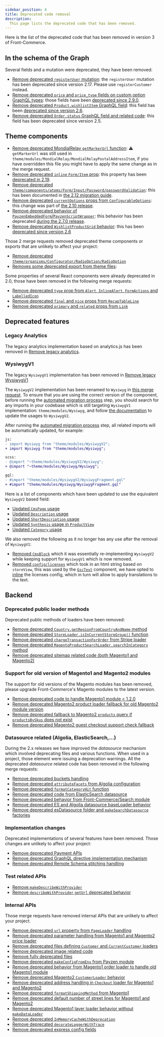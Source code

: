 ```yaml
---
sidebar_position: 4
title: Deprecated code removal
description:
  This page lists the deprecated code that has been removed.
---
```


Here is the list of the deprecated code that has been removed in version 3 of
Front-Commerce.

## In the schema of the Graph

Several fields and a mutation were deprecated, they have been removed:

* [Remove deprecated `registerUser` mutation](https://gitlab.blackswift.cloud/front-commerce/front-commerce/-/merge_requests/1855): the `registerUser` mutation has been deprecated since version 2.17. Please use `registerCustomer` instead.
* [Remove deprecated `price` and `price_type` fields on custom option GraphQL types](https://gitlab.blackswift.cloud/front-commerce/front-commerce/-/merge_requests/1852): those fields have been [deprecated since 2.9.0](/docs/2.x/appendices/migration-guides/archives#customs-options-price-and-price_type-field-deprecations).
* [Remove deprecated `Product.wishlistItem` GraphQL field](https://gitlab.blackswift.cloud/front-commerce/front-commerce/-/merge_requests/1854): this field has been [deprecated since version 2.6](/docs/2.x/appendices/migration-guides/archives#wishlist-provider).
* [Remove deprecated `Order.status` GraphQL field and related code](https://gitlab.blackswift.cloud/front-commerce/front-commerce/-/merge_requests/1856): this field has been deprecated since version 2.5.

## Theme components

* [Remove deprecated MondialRelay `getMarkerUrl` function](https://gitlab.blackswift.cloud/front-commerce/front-commerce/-/merge_requests/1937): ⚠️ `getMarkerUrl` was still used in `theme/modules/MondialRelay/MondialRelayPostalAddressItem`, if you have overridden this file you might have to apply the same change as in the merge request.
* [Remove deprecated `inline` `Form/Item` prop](https://gitlab.blackswift.cloud/front-commerce/front-commerce/-/merge_requests/1891): this property has been [deprecated in 2.19](docs/2.x/appendices/migration-guides/#formitem-inline-property-depreciation).
* [Remove deprecated `theme/components/atoms/Form/Input/Password/passwordValidation`](https://gitlab.blackswift.cloud/front-commerce/front-commerce/-/merge_requests/1863): this has been documented in [the 2.12 migration guide](/docs/2.x/appendices/migration-guides/#passwordvalidation-deprecation).
* [Remove deprecated `currentOptions` props from `ConfigurableOptions`](https://gitlab.blackswift.cloud/front-commerce/front-commerce/-/merge_requests/1889): this change was part of [the 2.10 release](/docs/2.x/appendices/migration-guides/#configurableoptions-needs-selectedoptions-and-deprecates-currentoptions).
* [Remove deprecated behavior of `PayzenEmbeddedForm`/`PayzenScriptWrapper`](https://gitlab.blackswift.cloud/front-commerce/front-commerce/-/merge_requests/1888): this behavior has been deprecated [during the 2.7.0 release](/docs/2.x/appendices/migration-guides/archives#payzenembeddedquery-query-update).
* [Remove deprecated `WishlistProductGrid` behavior](https://gitlab.blackswift.cloud/front-commerce/front-commerce/-/merge_requests/1936): this has been [deprecated since version 2.6](/docs/2.x/appendices/migration-guides/archives#wishlist-provider)

Those 2 merge requests removed deprecated theme components or exports that are
unlikely to affect your project:

* [Remove deprecated `theme/organisms/Configurator/RadioOption/RadioOption`](https://gitlab.blackswift.cloud/front-commerce/front-commerce/-/merge_requests/1924)
* [Removes some deprecated export from theme files](https://gitlab.blackswift.cloud/front-commerce/front-commerce/-/merge_requests/1882):


Some properties of several React components were already deprecated in 2.0,
those have been removed in the following merge requests:

* [Remove deprecated `type` prop from `Alert`, `InlineAlert`, `FormActions` and `LabelledIcon`](https://gitlab.blackswift.cloud/front-commerce/front-commerce/-/merge_requests/1883)
* [Remove deprecated `final` and `nice` props from `RecapTableLine`](https://gitlab.blackswift.cloud/front-commerce/front-commerce/-/merge_requests/1935)
* [Remove deprecated `primary` and `related` props from `Link`](https://gitlab.blackswift.cloud/front-commerce/front-commerce/-/merge_requests/1942)

## Deprecated features

### Legacy Analytics

The legacy analytics implementation based on analytics.js has been removed in
[Remove legacy
analytics](https://gitlab.blackswift.cloud/front-commerce/front-commerce/-/merge_requests/1864).

### WysiwygV1

The legacy `WysiwygV1` implementation has been removed in
[Remove legacy WysiwygV1](https://gitlab.blackswift.cloud/front-commerce/front-commerce/-/merge_requests/1929)

<!--TODO: add link to MR which applies updates the location of WysiwygV2 -> Wysiwyg and applies the codemod changes-->
The `WysiwygV2` implementation has been renamed to `Wysiwyg` in [this merge request](#). To ensure that you are using the correct version of the component, 
before running the [automated migration process](/docs/remixed/migration/automated-migration) step, you should search for any imports in your codebase which 
is still targeting `WysiwygV1` implementation: `theme/modules/Wysiwyg`, and follow [the documentation](/docs/2.x/advanced/theme/wysiwyg/#wysiwygv2--usage) to update the usages to `WysiwygV2`.

After running the [automated migration process](/docs/remixed/migration/automated-migration) step, all related imports will be automatically updated, for example:
```diff
js:
- import Wysiwyg from "theme/modules/WysiwygV2";
+ import Wysiwyg from "theme/modules/Wysiwyg";

scss:
- @import "~theme/modules/WysiwygV2/Wysiwyg";
+ @import "~theme/modules/Wysiwyg/Wysiwyg";

gql:
- #import "theme/modules/WysiwygV2/WysiwygFragment.gql"
+ #import "theme/modules/Wysiwyg/WysiwygFragment.gql"
```

Here is a list of components which have been updated to use the equivalent `WysiwygV2` based field:

* [Updated `CmsPage` usage](https://gitlab.blackswift.cloud/front-commerce/front-commerce/-/merge_requests/1929/diffs?commit_id=023c59ef68a1e19ce231de6ebfbcdec9e12473ea)
* [Updated `Description` usage](https://gitlab.blackswift.cloud/front-commerce/front-commerce/-/merge_requests/1929/diffs?commit_id=3b600e9b227cb5fe736c87635cf53d120cd8feae)
* [Updated `ShortDescription` usage](https://gitlab.blackswift.cloud/front-commerce/front-commerce/-/merge_requests/1929/diffs?commit_id=ad77d18dcfdfa7d65bd78f1eed3ac64b67cec080)
* [Updated `Synthesis` usage in `ProductView`](https://gitlab.blackswift.cloud/front-commerce/front-commerce/-/merge_requests/1929/diffs?commit_id=5ba58f1375b8defcb5e9ae8a9997d0e7cc3ac20b)
* [Updated `Category` usage](https://gitlab.blackswift.cloud/front-commerce/front-commerce/-/merge_requests/1929/diffs?commit_id=755114b537f64d361a5a57ffd790cfe23ae0cb36)

We also removed the following as it no longer has any use after the removal of `WysiwygV1`:

* [Removed `CmsBlock`](https://gitlab.blackswift.cloud/front-commerce/front-commerce/-/merge_requests/1948) which it was essentially re-implementing `WysiwygV2` while keeping support for `WysiwygV1` which is now removed.
* [Removed `config/licenses`](https://gitlab.blackswift.cloud/front-commerce/front-commerce/-/merge_requests/1947) which took in an html string based on `storeView`, this was used by the 
[`GscText`](https://gitlab.blackswift.cloud/front-commerce/front-commerce/-/blob/2.23.x/src/web/theme/modules/Checkout/Payment/Gsc/GscText.js?ref_type=heads#L12) component, we have opted to 
[inline](https://gitlab.blackswift.cloud/front-commerce/front-commerce/-/blob/0de91a220a2ac482ef04b8b6d223c95e2ae568ce/src/web/theme/modules/Checkout/Payment/Gsc/GscText.js#L10-72) the licenses config, which in turn will 
allow to apply translations to the text.
  
## Backend

### Deprecated public loader methods

Deprecated public methods of loaders have been removed:

* [Remove deprecated `Country.getRegionFromCountryAndName` method](https://gitlab.blackswift.cloud/front-commerce/front-commerce/-/merge_requests/1899)
* [Remove deprecated `StoreLoader.isInCurrentStoreGroup()` function](https://gitlab.blackswift.cloud/front-commerce/front-commerce/-/merge_requests/1877)
* [Remove deprecated `chargeTransactionForOrder` from Stripe loader](https://gitlab.blackswift.cloud/front-commerce/front-commerce/-/merge_requests/1866)
* [Remove deprecated `MagentoProductSearchLoader.searchInCategory` method](https://gitlab.blackswift.cloud/front-commerce/front-commerce/-/merge_requests/1879)
* [Remove deprecated sitemap related code (both Magento1 and Magento2)](https://gitlab.blackswift.cloud/front-commerce/front-commerce/-/merge_requests/1872)

### Support for old version of Magento1 and Magento2 modules

The support for old versions of the Magento modules has been removed, please
upgrade Front-Commerce's Magento modules to the latest version.

* [Remove deprecated code to handle Magento1 module &lt; 1.2.0](https://gitlab.blackswift.cloud/front-commerce/front-commerce/-/merge_requests/1876)
* [Remove deprecated Magento2 product loader fallback for old Magento2 module version](https://gitlab.blackswift.cloud/front-commerce/front-commerce/-/merge_requests/1903)
* [Remove deprecated fallback to Magento2 `products` query if `productsBySkus` does not exist](https://gitlab.blackswift.cloud/front-commerce/front-commerce/-/merge_requests/1930)
* [Remove deprecated Magento2 guest checkout support check fallback](https://gitlab.blackswift.cloud/front-commerce/front-commerce/-/merge_requests/1904)


### Datasource related (Algolia, ElasticSearch,…)

During the 2.x releases we have improved the _datasource_ mechanism which
involved deprecating files and various functions. When used in a project, those
element were issuing a deprecation warnings. All the deprecated _datasource_
related code has been removed in the following merge requests:

* [Remove deprecated buckets handling](https://gitlab.blackswift.cloud/front-commerce/front-commerce/-/merge_requests/1933)
* [Remove deprecated `attributeFacets` from Algolia configuration](https://gitlab.blackswift.cloud/front-commerce/front-commerce/-/merge_requests/1890)
* [Remove deprecated `formatCategoryHit` function](https://gitlab.blackswift.cloud/front-commerce/front-commerce/-/merge_requests/1880)
* [Remove deprecated code from ElasticSearch datasource](https://gitlab.blackswift.cloud/front-commerce/front-commerce/-/merge_requests/1869)
* [Remove deprecated behavior from Front-Commerce/Search module](https://gitlab.blackswift.cloud/front-commerce/front-commerce/-/merge_requests/1865)
* [Remove deprecated ES and Algolia datasource baseLoader behavior](https://gitlab.blackswift.cloud/front-commerce/front-commerce/-/merge_requests/1860)
* [Remove deprecated esDatasource folder and `makeSearchDatasource` factories](https://gitlab.blackswift.cloud/front-commerce/front-commerce/-/merge_requests/1859)

### Implementation changes

Deprecated implementations of several features have been removed. Those changes
are unlikely to affect your project:

* [Remove deprecated Payment APIs](https://gitlab.blackswift.cloud/front-commerce/front-commerce/-/merge_requests/1893)
* [Remove deprecated GraphQL directive implementation mechanism](https://gitlab.blackswift.cloud/front-commerce/front-commerce/-/merge_requests/1928)
* [Remove deprecated Remote Schema stitching handling](https://gitlab.blackswift.cloud/front-commerce/front-commerce/-/merge_requests/1925)

### Test related APIs

* [Remove `makeDescribeWithProvider`](https://gitlab.blackswift.cloud/front-commerce/front-commerce/-/merge_requests/1862)
* [Remove `describeWithProvider` `getUrl` deprecated behavior](https://gitlab.blackswift.cloud/front-commerce/front-commerce/-/merge_requests/1861)

### Internal APIs

Those merge requests have removed internal APIs that are unlikely to affect your
project.

* [Remove deprecated `url` property from `PageLoader` handling](https://gitlab.blackswift.cloud/front-commerce/front-commerce/-/merge_requests/1932)
* [Remove deprecated parameter handling from Magento1 and Magento2 price loader](https://gitlab.blackswift.cloud/front-commerce/front-commerce/-/merge_requests/1875)
* [Remove deprecated files defining `Customer` and `CurrentCustomer` loaders](https://gitlab.blackswift.cloud/front-commerce/front-commerce/-/merge_requests/1873)
* [Remove deprecated image related code](https://gitlab.blackswift.cloud/front-commerce/front-commerce/-/merge_requests/1858)
* [Remove fully deprecated files](https://gitlab.blackswift.cloud/front-commerce/front-commerce/-/merge_requests/1870)
* [Remove deprecated `makeConfigFromEnv` from Payzen module](https://gitlab.blackswift.cloud/front-commerce/front-commerce/-/merge_requests/1868)
* [Remove deprecated behavior from Magento1 order loader to handle old Magento1 module](https://gitlab.blackswift.cloud/front-commerce/front-commerce/-/merge_requests/1897)
* [Remove deprecated Magento2 `CustomerLoader` behavior](https://gitlab.blackswift.cloud/front-commerce/front-commerce/-/merge_requests/1896)
* [Remove deprecated address handling in `Checkout` loader for Magento1 and Magento2](https://gitlab.blackswift.cloud/front-commerce/front-commerce/-/merge_requests/1895)
* [Remove deprecated `formatShippingMethod` from Magento1](https://gitlab.blackswift.cloud/front-commerce/front-commerce/-/merge_requests/1894)
* [Remove deprecated default number of street lines for Magento1 and Magento2](https://gitlab.blackswift.cloud/front-commerce/front-commerce/-/merge_requests/1878)
* [Remove deprecated Magento1 layer loader behavior without `makeDataLoader`](https://gitlab.blackswift.cloud/front-commerce/front-commerce/-/merge_requests/1881)
* [Remove deprecated `InMemoryCacheWithDeprecation`](https://gitlab.blackswift.cloud/front-commerce/front-commerce/-/merge_requests/1892)
* [Remove deprecated `decorateLoggerWithTrace`](https://gitlab.blackswift.cloud/front-commerce/front-commerce/-/merge_requests/1926)
* [Remove deprecated express config fields](https://gitlab.blackswift.cloud/front-commerce/front-commerce/-/merge_requests/1871)
